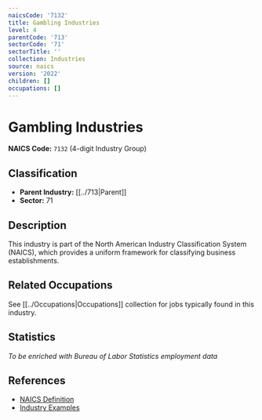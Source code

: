 ```yaml
---
naicsCode: '7132'
title: Gambling Industries
level: 4
parentCode: '713'
sectorCode: '71'
sectorTitle: ''
collection: Industries
source: naics
version: '2022'
children: []
occupations: []
---
```

# Gambling Industries

**NAICS Code:** `7132` (4-digit Industry Group)

## Classification

- **Parent Industry:** [[../713|Parent]]
- **Sector:** 71

## Description

This industry is part of the North American Industry Classification System (NAICS), which provides a uniform framework for classifying business establishments.

## Related Occupations

See [[../Occupations|Occupations]] collection for jobs typically found in this industry.

## Statistics

*To be enriched with Bureau of Labor Statistics employment data*

## References

- [NAICS Definition](https://www.census.gov/naics/)
- [Industry Examples](https://www.census.gov/naics/2022NAICS/)
